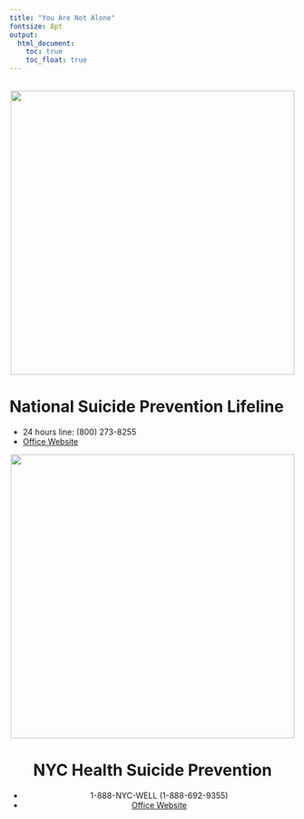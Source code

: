 ```yaml
---
title: "You Are Not Alone"
fontsize: 8pt
output:   
  html_document:
    toc: true
    toc_float: true
---
```



<br>
<center>
![](homepage_pic.jpg){width=500px}
</center>

# National Suicide Prevention Lifeline
- 24 hours line: (800) 273-8255
- [Office Website](https://suicidepreventionlifeline.org/)

<center>
![](resourcepic1.jpg){width=500px}
<center>

# NYC Health Suicide Prevention
- 1-888-NYC-WELL (1-888-692-9355)
- [Office Website](https://www1.nyc.gov/site/doh/health/health-topics/suicide-prevention.page)
